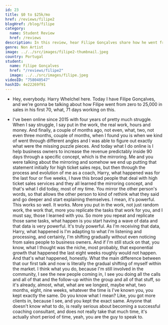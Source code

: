 ```yaml
---
id: 23
title: $0 to $25k/mo
href: /reviews/filipe2
blogHref: /blog/filipe
category:
  name: Student Review
  href: /reviews
description: In this review, hear Filipe Gonçalves share how he went from $0 to $25k in 71 days helping high ticket sales professionals lift their close rate through buyer mirroring.
genre: Non Artist
image: ../../src/images/filipe2-thumbnail.jpeg
country: Portugal
student:
  name: Filipe Gonçalves
  href: "/reviews/filipe2"
  image: ../../src/images/filipe.jpeg
videoID: "758040547"
hashID: 4e22269f91
---
```


- Hey, everybody. Harry Whelchel here. Today I have Filipe Gonçalves, and we're gonna be talking about how Filipe went from zero to 25,000 in sales in his first 70, what, 71 days working on this.

- I've been online since 2015 with four years of pretty much struggle. When I say struggle, I say put in the work, the real work, hours and money. And finally, a couple of months ago, not even, what, two, not even three months, couple of months, when I found you is when we kind of went through different angles and I was able to figure out exactly what were the missing puzzle pieces. And today what I do online is I help business owners to increase the revenue predictably inside 90 days through a specific concept, which is the mirroring. Me and you were talking about the mirroring and somehow we end up putting that statement initially for high ticket sales reps, but then through the process and evolution of me as a coach, Harry, what happened was for the last four or five weeks, I have this broad people that deal with high ticket sales services and they all learned the mirroring concept, and that's what I did today, most of my time. You mirror the other person's words, so that allows the other person to kind of rethink what they said and go deeper and start explaining themselves. I mean, it's powerful. This works so well. It works. More you put in the work, not just random work, the work that, more you replicate the tasks that work for you, and I must say, those I learned with you. So more you repeat and replicate those same tasks, what happen is you start having a wave of data and that data is very powerful. It's truly powerful. As I'm receiving that data, Harry, what happened is I'm adapting to what I'm listening and processing, and certainly, I'm shifting gradually without even noticing from sales people to business owners. And if I'm still stuck on that, you know, what I thought was the niche, most probably, that exponential growth that happened the last eight weeks roughly would not happen. And that's what happened, honestly. What the main difference between that our first talk and now is literally the gradual shifting of myself within the market. I think what you do, because I'm still involved in the community, I see the new people coming in, I see you doing all the calls and all of that and the follow-up within the group and all of that stuff, so it's already, almost, what, what are we longest, maybe what, two months, eight, nine weeks, whatever the time is I've known you, you kept exactly the same. Do you know what I mean? Like, you got more clients in, because I see, and you kept the exact same. Anyone that doesn't know what to do, is really serious about becoming a successful coaching consultant, and does not really take that much time, it's actually short period of time, yeah, you are the guy to speak to.

